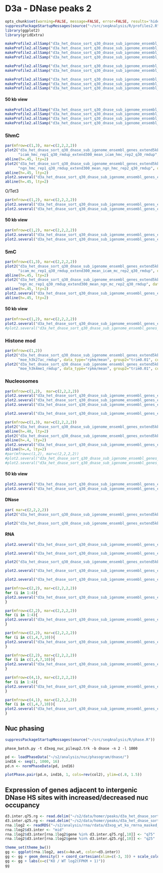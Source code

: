 D3a - DNase peaks 2 
========================================================

```r
opts_chunk$set(warning=FALSE, message=FALSE, error=FALSE, results='hide')
suppressPackageStartupMessages(source("~/src/seqAnalysis/R/profiles2.R"))
library(ggplot2)
library(gridExtra)
```

```r
makeProfile2.allSamp("d3a_het_dnase_sort_q30_dnase_sub_igenome_ensembl_genes_extend5kb_nosex.bed_W25F200_both_chr", data_type="bam_extend/mean_chrom_mean_0", rm.outliers=0.01)
makeProfile2.allSamp("d3a_het_dnase_sort_q30_dnase_sub_igenome_ensembl_genes_extend5kb.bed_W25F200_both_chr", data_type="bam_ends/mean", rm.outliers=0.01)
makeProfile2.allSamp("d3a_het_dnase_sort_q30_dnase_sub_igenome_ensembl_genes_extend5kb_nosex.bed_W25F200_both_chr", data_type="rpkm/mean", rm.outliers=0.01)
makeProfile2.allSamp("d3a_het_dnase_sort_q30_dnase_sub_igenome_ensembl_genes_extend5kb.bed_W25F200_both_chr", data_type="bam/mean", rm.outliers=0.01)
```

```r
makeProfile2.allSamp("d3a_het_dnase_sort_q30_dnase_sub_igenome_ensembl_genes_extend5kb_nosex.bed_W25F200_both_chr", data_type="bam_extend/mean_chrom_mean_0", rm.outliers=0.01, group2="d3a_het_dnase_sort_q30_dnase_sub_igenome_ensembl_genes_extend5kb_d3a_hmc_flank1000_ko_wt_ratio_q10")
makeProfile2.allSamp("d3a_het_dnase_sort_q30_dnase_sub_igenome_ensembl_genes_extend5kb.bed_W25F200_both_chr", data_type="rpkm/mean", rm.outliers=0.01, group2="d3a_het_dnase_sort_q30_dnase_sub_igenome_ensembl_genes_extend5kb_d3a_hmc_flank1000_ko_wt_ratio_q10")
```

```r
makeProfile2.allSamp("d3a_het_dnase_sort_q30_dnase_sub_igenome_ensembl_genes_extend5kb_shuffle_nosex.bed_W25F200_both_chr", data_type="bam_extend/mean_chrom_mean_0", rm.outliers=0.01)
makeProfile2.allSamp("d3a_het_dnase_sort_q30_dnase_sub_igenome_ensembl_genes_extend5kb_shuffle.bed_W25F200_both_chr", data_type="bam_ends/mean", rm.outliers=0.01)
makeProfile2.allSamp("d3a_het_dnase_sort_q30_dnase_sub_igenome_ensembl_genes_extend5kb_shuffle_nosex.bed_W25F200_both_chr", data_type="rpkm/mean", rm.outliers=0.01)
```

#### 50 kb view
```r
makeProfile2.allSamp("d3a_het_dnase_sort_q30_dnase_sub_igenome_ensembl_genes_extend5kb.bed_W200F250_both_chr", data_type="bam_extend/mean_chrom_mean_0", rm.outliers=0.01)
makeProfile2.allSamp("d3a_het_dnase_sort_q30_dnase_sub_igenome_ensembl_genes_extend5kb.bed_W200F250_both_chr", data_type="bam_ends/mean", rm.outliers=0.01)
makeProfile2.allSamp("d3a_het_dnase_sort_q30_dnase_sub_igenome_ensembl_genes_extend5kb.bed_W200F250_both_chr", data_type="rpkm/mean", rm.outliers=0.01)
makeProfile2.allSamp("d3a_het_dnase_sort_q30_dnase_sub_igenome_ensembl_genes_extend5kb.bed_W200F250_both_chr", data_type="bam/mean", rm.outliers=0.01)
```

### 5hmC
```r
par(mfrow=c(1,3), mar=c(2,2,2,2))
plot2("d3a_het_dnase_sort_q30_dnase_sub_igenome_ensembl_genes_extend5kb_nosex.bed_W25F200_both_chr", 
      "icam_hmc_rep1_q30_rmdup_extend300_mean_icam_hmc_rep2_q30_rmdup", data_type="rpkm/mean", group2="trim0.01", cols=col3[1], y.vals=c(0, 1.2), lab="DHS")
abline(h=.45, lty=2)
plot2("d3a_het_dnase_sort_q30_dnase_sub_igenome_ensembl_genes_extend5kb_nosex.bed_W25F200_both_chr", 
      "ngn_hmc_rep1_q30_rmdup_extend300_mean_ngn_hmc_rep2_q30_rmdup", data_type="rpkm/mean", group2="trim0.01", cols=col3[1], y.vals=c(0, 1.2), lab="DHS")
abline(h=.45, lty=2)
plot2.several("d3a_het_dnase_sort_q30_dnase_sub_igenome_ensembl_genes_extend5kb_nosex.bed_W25F200_both_chr", "d3xog_hmc", data_type="rpkm/mean", group2="trim0.01", cols=col3, y.vals=c(0, 1.2), lab="DHS")
abline(h=.45, lty=2)
```


O/Tet3
```r
par(mfrow=c(1,2), mar=c(2,2,2,2))
plot2.several("d3a_het_dnase_sort_q30_dnase_sub_igenome_ensembl_genes_extend5kb.bed_W25F200_both_chr", "tt3_rep", data_type="rpkm/mean", group2="trim0.01", cols=col2, y.vals=c(0, 1.2))
plot2.several("d3a_het_dnase_sort_q30_dnase_sub_igenome_ensembl_genes_extend5kb_shuffle.bed_W25F200_both_chr", "tt3_rep", data_type="rpkm/mean", group2="trim0.01", cols=col2, y.vals=c(0, 1.2))
```

#### 50 kb view
```r
par(mfrow=c(1,2), mar=c(2,2,2,2))
plot2.several("d3a_het_dnase_sort_q30_dnase_sub_igenome_ensembl_genes_extend5kb.bed_W200F250_both_chr", "d3xog_hmc", data_type="rpkm/mean", group2="trim0.01", cols=col3, y.vals=c(.2, 1))
plot2.several("d3a_het_dnase_sort_q30_dnase_sub_igenome_ensembl_genes_extend5kb_shuffle.bed_W25F200_both_chr", "d3xog_hmc", data_type="rpkm/mean", group2="trim0.01", cols=col3, y.vals=c(.2, 1))
```

### 5mC
```r
par(mfrow=c(1,3), mar=c(2,2,2,2))
plot2("d3a_het_dnase_sort_q30_dnase_sub_igenome_ensembl_genes_extend5kb_nosex.bed_W25F200_both_chr", 
      "icam_mc_rep1_q30_rmdup_extend300_mean_icam_mc_rep2_q30_rmdup", data_type="rpkm/mean", group2="trim0.01", cols=col3[1], y.vals=c(0, 1.2), lab="DHS")
abline(h=.45, lty=2)
plot2("d3a_het_dnase_sort_q30_dnase_sub_igenome_ensembl_genes_extend5kb_nosex.bed_W25F200_both_chr", 
      "ngn_mc_rep1_q30_rmdup_extend300_mean_ngn_mc_rep2_q30_rmdup", data_type="rpkm/mean", group2="trim0.01", cols=col3[1], y.vals=c(0, 1.2), lab="DHS")
abline(h=.45, lty=2)
plot2.several("d3a_het_dnase_sort_q30_dnase_sub_igenome_ensembl_genes_extend5kb_nosex.bed_W25F200_both_chr", "d3xog_mc", data_type="rpkm/mean", group2="trim0.01", cols=col3, y.vals=c(0, 1.2), lab="DHS")
abline(h=.45, lty=2)
```

#### 50 kb view
```r
par(mfrow=c(1,2), mar=c(2,2,2,2))
plot2.several("d3a_het_dnase_sort_q30_dnase_sub_igenome_ensembl_genes_extend5kb.bed_W200F250_both_chr", "d3a_mc", data_type="rpkm/mean", group2="trim0.01", cols=col2, y.vals=c(.2, 1))
#plot2.several("d3a_het_dnase_sort_q30_dnase_sub_igenome_ensembl_genes_extend5kb_shuffle.bed_W25F200_both_chr", "d3a_hmc", data_type="rpkm/mean", group2="trim0.01", cols=col2, y.vals=c(.2, 1))
```

### Histone mod
```r
par(mfrow=c(1,2))
plot2("d3a_het_dnase_sort_q30_dnase_sub_igenome_ensembl_genes_extend5kb_nosex.bed_W25F200_both_chr", 
      "moe_h3k27ac_rmdup", data_type="rpkm/mean", group2="trim0.01", cols=col3[1], y.vals=c(0, 6), lab="DHS")
plot2("d3a_het_dnase_sort_q30_dnase_sub_igenome_ensembl_genes_extend5kb_nosex.bed_W25F200_both_chr", 
      "moe_h3k4me1_rmdup", data_type="rpkm/mean", group2="trim0.01", cols=col3[1], y.vals=c(0, 6), lab="DHS")
```

### Nucleosomes
```r
par(mfrow=c(1,2),  mar=c(2,2,2,2))
plot2.several("d3a_het_dnase_sort_q30_dnase_sub_igenome_ensembl_genes_extend5kb_nosex.bed_W25F200_both_chr","d3a_nuc_extend", data_type="bam_extend/mean_chrom_mean_0", group2="trim0.01", cols=col2, y.vals=c(.8, 1.2), baseline=F)
plot2.several("d3a_het_dnase_sort_q30_dnase_sub_igenome_ensembl_genes_extend5kb_shuffle_nosex.bed_W25F200_both_chr","d3xog_nuc", data_type="bam_extend/mean_chrom_mean_0", group2="trim0.01", cols=col2, y.vals=c(.8, 1.2))
plot2.several("d3a_het_dnase_sort_q30_dnase_sub_igenome_ensembl_genes_extend5kb_shuffle_nosex.bed_W25F200_both_chr","d3xog_nuc", data_type="rpkm/mean", group2="trim0.01", cols=col2)
```

```r
plot2.several("d3a_het_dnase_sort_q30_dnase_sub_igenome_ensembl_genes_extend5kb_nosex.bed_W25F200_both_chr","d3a_nuc_extend", data_type="bam_extend/mean_chrom_mean", group2="trim0.01", cols=col2, y.vals=c(.8, 1.2), baseline=F)
```

```r
par(mfrow=c(1,3), mar=c(2,2,2,2))
plot2("d3a_het_dnase_sort_q30_dnase_sub_igenome_ensembl_genes_extend5kb_nosex.bed_W25F200_both_chr", "icam_nuc_01234", data_type="rpkm/mean", group2="trim0.01", cols=col3[1], y.vals=c(.25, .5), lab="DHS")
abline(h=.40, lty=2)
plot2("d3a_het_dnase_sort_q30_dnase_sub_igenome_ensembl_genes_extend5kb_nosex.bed_W25F200_both_chr", "ngn_nuc_456", data_type="rpkm/mean", group2="trim0.01", cols=col3[1], y.vals=c(.25, .5), lab="DHS")
abline(h=.4, lty=2)
plot2.several("d3a_het_dnase_sort_q30_dnase_sub_igenome_ensembl_genes_extend5kb_nosex.bed_W25F200_both_chr", "d3a_nuc3", data_type="rpkm/mean", group2="trim0.01", cols=col3[c(1,3)], y.vals=c(.25, .5), lab="DHS")
abline(h=.4, lty=2)
#par(mfrow=c(1,2), mar=c(2,2,2,2))
#plot2.several("d3a_het_dnase_sort_q30_dnase_sub_igenome_ensembl_genes_extend5kb.bed_W25F200_both_chr", "d3a_mc", data_type="rpkm/mean", group2="trim0.01", cols=col2, y.vals=c(0, .6))
#plot2.several("d3a_het_dnase_sort_q30_dnase_sub_igenome_ensembl_genes_extend5kb_shuffle.bed_W25F200_both_chr", "d3a_hmc", data_type="rpkm/mean", group2="trim0.01", cols=col2, y.vals=c(0, 1))
```

#### 50 kb view
```r
plot2.several("d3a_het_dnase_sort_q30_dnase_sub_igenome_ensembl_genes_extend5kb_nosex.bed_W200F250_both_chr","d3a_nuc_extend", data_type="bam_extend/mean_chrom_mean_0", group2="trim0.01", cols=col2, y.vals=c(.8, 1.2), baseline=F)
plot2.several("d3a_het_dnase_sort_q30_dnase_sub_igenome_ensembl_genes_extend5kb_nosex.bed_W200F250_both_chr","d3a_nuc2", data_type="rpkm/mean", group2="trim0.01", cols=col2)
```


#### DNase
```r
par( mar=c(2,2,2,2))
plot2("d3a_het_dnase_sort_q30_dnase_sub_igenome_ensembl_genes_extend5kb.bed_W25F200_both_chr","d3a_het_dnase_sort_q30", data_type="bam_ends/mean", group2="trim0.01", y.vals=c(0, .7))
```

```r
plot2("d3a_het_dnase_sort_q30_dnase_sub_igenome_ensembl_genes_extend5kb.bed_W200F250_both_chr","d3a_het_dnase_sort_q30", data_type="bam_ends/mean", group2="trim0.01")
```

#### RNA
```r
plot2.several("d3a_het_dnase_sort_q30_dnase_sub_igenome_ensembl_genes_extend5kb.bed_W25F200_both_chr","d3xog_rmrna", data_type="rpkm/mean", group2="trim0.01", cols=c(1:4), y.vals=c(0, .7))
```

```r
plot2.several("d3a_het_dnase_sort_q30_dnase_sub_igenome_ensembl_genes_extend5kb.bed_W25F200_both_chr","tt3_rmrna", data_type="rpkm/mean", group2="trim0.01", cols=col4_mod, y.vals=c(0, .7))
```

```r
plot2("d3a_het_dnase_sort_q30_dnase_sub_igenome_ensembl_genes_extend5kb.bed_W25F200_both_chr","ott3_rmrna_rep1_mean_ott3_rmrna_rep2_sub_omp_rmrna_rep1_mean_omp_rmrna_rep2", data_type="rpkm/mean", group2="trim0.01")
```

```r
plot2.several("d3a_het_dnase_sort_q30_dnase_sub_igenome_ensembl_genes_extend5kb.bed_W200F250_both_chr","d3xog_rmrna", data_type="bam/mean", group2="trim0.01", cols=col2, y.vals=c(0, .7), wsize=200, range=c(201, 300))
```

```r
plot2.several("d3a_het_dnase_sort_q30_dnase_sub_igenome_ensembl_genes_extend5kb.bed_W25F200_both_chr","d3a_mrna", data_type="bam/mean", group2="trim0.01", cols=col2, wsize=25)
```

```r
par(mfrow=c(2,2), mar=c(2,2,2,2))
for (i in 1:4){
plot2.several("d3a_het_dnase_sort_q30_dnase_sub_igenome_ensembl_genes_extend5kb.bed_W25F200_both_chr", "d3a_hmc", data_type="rpkm/mean", group2="d3a_het_dnase_sort_q30_dnase_sub_igenome_ensembl_genes_extend5kb_d3a_hmc_flank1000_ko_wt_ratio_q4_trim0.01", cols=col2, group2_col=i, y.vals=c(0, 1.2))
}
```

```r
par(mfrow=c(2,2), mar=c(2,2,2,2))
for (i in 1:4){
plot2.several("d3a_het_dnase_sort_q30_dnase_sub_igenome_ensembl_genes_extend5kb.bed_W25F200_both_chr", "d3a_mc", data_type="rpkm/mean", group2="d3a_het_dnase_sort_q30_dnase_sub_igenome_ensembl_genes_extend5kb_d3a_hmc_flank1000_ko_wt_ratio_q4_trim0.01", cols=col2, group2_col=i, y.vals=c(0, 1.2))
}
```

```r
par(mfrow=c(2,2), mar=c(2,2,2,2))
for (i in c(1,4,7,10)){
plot2.several("d3a_het_dnase_sort_q30_dnase_sub_igenome_ensembl_genes_extend5kb.bed_W25F200_both_chr", "d3a_hmc", data_type="rpkm/mean", group2="d3a_het_dnase_sort_q30_dnase_sub_igenome_ensembl_genes_extend5kb_d3a_hmc_flank1000_ko_wt_ratio_q10_trim0.01", cols=col2, group2_col=i, y.vals=c(0, 1.2))
}
```

```r
par(mfrow=c(2,2), mar=c(2,2,2,2))
for (i in c(1,4,7,10)){
plot2.several("d3a_het_dnase_sort_q30_dnase_sub_igenome_ensembl_genes_extend5kb.bed_W25F200_both_chr", "d3a_mc", data_type="rpkm/mean", group2="d3a_het_dnase_sort_q30_dnase_sub_igenome_ensembl_genes_extend5kb_d3a_hmc_flank1000_ko_wt_ratio_q10_trim0.01", cols=col2, group2_col=i, y.vals=c(0, .8))
}
```

```r
par(mfrow=c(4,1), mar=c(2,2,2,2))
for (i in 1:4){
plot2.several("d3a_het_dnase_sort_q30_dnase_sub_igenome_ensembl_genes_extend5kb_nosex.bed_W25F200_both_chr", "d3a_nuc_extend", data_type="bam_extend/mean_chrom_mean_0", group2="d3a_het_dnase_sort_q30_dnase_sub_igenome_ensembl_genes_extend5kb_d3a_hmc_flank1000_ko_wt_ratio_q4_trim0.01", cols=col2, group2_col=i, y.vals=c(0.8, 1.3))
}
```

```r
par(mfrow=c(4,1), mar=c(2,2,2,2))
for (i in c(1,4,7,10)){
plot2.several("d3a_het_dnase_sort_q30_dnase_sub_igenome_ensembl_genes_extend5kb_nosex.bed_W25F200_both_chr", "d3a_nuc_extend", data_type="bam_extend/mean_chrom_mean_0", group2="d3a_het_dnase_sort_q30_dnase_sub_igenome_ensembl_genes_extend5kb_d3a_hmc_flank1000_ko_wt_ratio_q10_trim0.01", cols=col2, group2_col=i, y.vals=c(0.8, 1.3))
}
```


Nuc phasing
----------------
```r
suppressPackageStartupMessages(source("~/src/seqAnalysis/R/phase.R"))
```

```
phase_batch.py -t d3xog_nuc_pileup2.trk -b dnase -n 2 -l 1000
```
```r
pd <- loadPhaseData("~/s2/analysis/nuc/phasogram/dnase/")
ind16 <- seq(1, 1000, 16)
pd.n <- normPhaseData(pd, ind16)
```

```r
plotPhase.pair(pd.n, ind16, 1, cols=rev(col2), ylim=c(.8, 1.5))
```


Expression of genes adjacent to intergenic DNase HS sites with increased/decreased nuc occupancy
------------------
```r
d3.inter.q75.rg <- read.delim("~/s2/data/homer/peaks/d3a_het_dnase_sort_q30/d3a_het_dnase_sort_q30_dnase_sub_igenome_ensembl_genes_extend5kb_nosex_mid1kb_d3xog_ko_wt_ratio_q75_closest_refgene_nodup.bed", header=F)
d3.inter.q25.rg <- read.delim("~/s2/data/homer/peaks/d3a_het_dnase_sort_q30/d3a_het_dnase_sort_q30_dnase_sub_igenome_ensembl_genes_extend5kb_nosex_mid1kb_d3xog_ko_wt_ratio_q25_closest_refgene_nodup.bed", header=F)
rna.1log2 <- readRDS("~/s2/analysis/rna/rdata/d3xog_wt_ko_rmrna_masked_uq_comp_1log2.rds")
rna.1log2$d3.inter <- "mid"
rna.1log2$d3.inter[rna.1log2$gene %in% d3.inter.q75.rg[,10]] <- "q75"
rna.1log2$d3.inter[rna.1log2$gene %in% d3.inter.q25.rg[,10]] <- "q25"

```

```r
theme_set(theme_bw())
gg <- ggplot(rna.1log2, aes(x=ko.wt, color=d3.inter))
gg <- gg + geom_density() + coord_cartesian(xlim=c(-3, 3)) + scale_color_manual(values=c("black", "red", "blue"))
gg <- gg + labs(x=c("KO / WT log2(FPKM + 1)"))
gg
```
